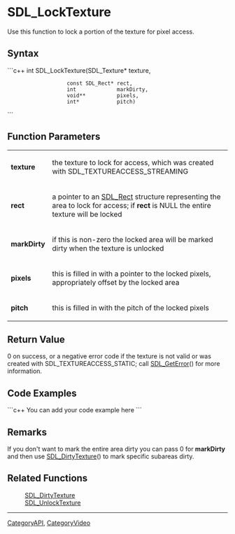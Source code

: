 <!-- pragma section-numbers off -->
<!-- pragma disable-camelcase -->

= SDL_LockTexture =
Use this function to lock a portion of the texture for pixel access.


== Syntax ==
```c++
int SDL_LockTexture(SDL_Texture*    texture,
                    const SDL_Rect* rect,
                    int             markDirty,
                    void**          pixels,
                    int*            pitch)
```

== Function Parameters ==
{|
|'''texture'''
|the texture to lock for access, which was created with SDL_TEXTUREACCESS_STREAMING
|-
|'''rect'''
|a pointer to an [[SDL_Rect]] structure representing the area to lock for access; if '''rect''' is NULL the entire texture will be locked
|-
|'''markDirty'''
|if this is non-zero the locked area will be marked dirty when the texture is unlocked
|-
|'''pixels'''
|this is filled in with a pointer to the locked pixels, appropriately offset by the locked area
|-
|'''pitch'''
|this is filled in with the pitch of the locked pixels
|}

== Return Value ==
0 on success, or a negative error code if the texture is not valid or was created with SDL_TEXTUREACCESS_STATIC; call [[SDL_GetError]]() for more information.

== Code Examples ==
```c++
You can add your code example here
```

== Remarks ==
If you don't want to mark the entire area dirty you can pass 0 for '''markDirty''' and then use [[SDL_DirtyTexture]]() to mark specific subareas dirty.

== Related Functions ==
:[[SDL_DirtyTexture]]
:[[SDL_UnlockTexture]]

----
[[CategoryAPI]], [[CategoryVideo]]
